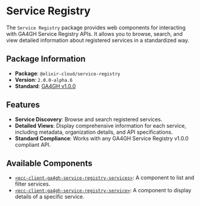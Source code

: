 
# Service Registry

The `Service Registry` package provides web components for interacting with GA4GH Service Registry APIs. It allows you to browse, search, and view detailed information about registered services in a standardized way.

## Package Information

- **Package**: `@elixir-cloud/service-registry`
- **Version**: `2.0.0-alpha.6`
- **Standard**: [GA4GH v1.0.0](https://github.com/ga4gh-discovery/ga4gh-service-registry/blob/8c45be52940db92c2fa1cd821519c271c22b1c4c/service-registry.yaml)

## Features

- **Service Discovery**: Browse and search registered services.
- **Detailed Views**: Display comprehensive information for each service, including metadata, organization details, and API specifications.
- **Standard Compliance**: Works with any GA4GH Service Registry v1.0.0 compliant API.

## Available Components

- [`<ecc-client-ga4gh-service-registry-services>`](./components/services): A component to list and filter services.
- [`<ecc-client-ga4gh-service-registry-service>`](./components/service): A component to display details of a specific service. 